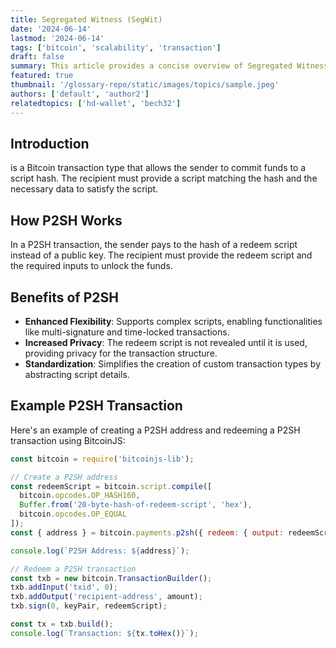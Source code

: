 ```yaml
---
title: Segregated Witness (SegWit)
date: '2024-06-14'
lastmod: '2024-06-14'
tags: ['bitcoin', 'scalability', 'transaction']
draft: false
summary: This article provides a concise overview of Segregated Witness (SegWit), its benefits, and its impact on Bitcoin transactions.
featured: true
thumbnail: '/glossary-repo/static/images/topics/sample.jpeg'
authors: ['default', 'author2']
relatedtopics: ['hd-wallet', 'bech32']
---
```


## Introduction

is a Bitcoin transaction type that allows the sender to commit funds to a script hash. The recipient must provide a script matching the hash and the necessary data to satisfy the script.

## How P2SH Works

In a P2SH transaction, the sender pays to the hash of a redeem script instead of a public key. The recipient must provide the redeem script and the required inputs to unlock the funds.

## Benefits of P2SH

- **Enhanced Flexibility**: Supports complex scripts, enabling functionalities like multi-signature and time-locked transactions.
- **Increased Privacy**: The redeem script is not revealed until it is used, providing privacy for the transaction structure.
- **Standardization**: Simplifies the creation of custom transaction types by abstracting script details.

## Example P2SH Transaction

Here's an example of creating a P2SH address and redeeming a P2SH transaction using BitcoinJS:

```js
const bitcoin = require('bitcoinjs-lib');

// Create a P2SH address
const redeemScript = bitcoin.script.compile([
  bitcoin.opcodes.OP_HASH160,
  Buffer.from('20-byte-hash-of-redeem-script', 'hex'),
  bitcoin.opcodes.OP_EQUAL
]);
const { address } = bitcoin.payments.p2sh({ redeem: { output: redeemScript } });

console.log(`P2SH Address: ${address}`);

// Redeem a P2SH transaction
const txb = new bitcoin.TransactionBuilder();
txb.addInput('txid', 0);
txb.addOutput('recipient-address', amount);
txb.sign(0, keyPair, redeemScript);

const tx = txb.build();
console.log(`Transaction: ${tx.toHex()}`);
